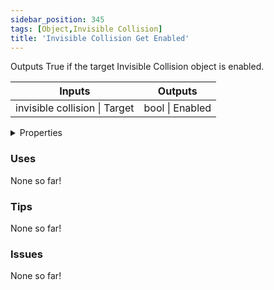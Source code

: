 ```yaml
---
sidebar_position: 345
tags: [Object,Invisible Collision]
title: 'Invisible Collision Get Enabled'
---
```


Outputs True if the target Invisible Collision object is enabled.



<IChip uuid="de407f3c-2fb0-4c9a-9dc4-fb6d6709737e"/>

<table><thead><tr><th>Inputs</th><th>Outputs</th></tr></thead><tbody><tr><td>invisible collision | Target</td><td>bool | Enabled</td></tr></tbody></table>

<details>
  <summary>Properties</summary>
  <div>
    <div>
    <table>
      <tbody>
        <tr>
          <td>Is beta required?</td>
          <td>No</td>
        </tr>
        <tr>
          <td>Is chip a trolling risk?</td>
          <td>No</td>
        </tr>
        <tr>
          <td>Is chip a role assignment risk?</td>
          <td>No</td>
        </tr>
        <tr>
          <td>Chip UUID</td>
          <td>de407f3c-2fb0-4c9a-9dc4-fb6d6709737e</td>
        </tr>
        <tr>
          <td>Room availability</td>
          <td>Available everywhere</td>
        </tr>
      </tbody>
    </table>
    </div>
  </div>
</details>

### Uses

None so far!

### Tips

None so far!

### Issues

None so far!